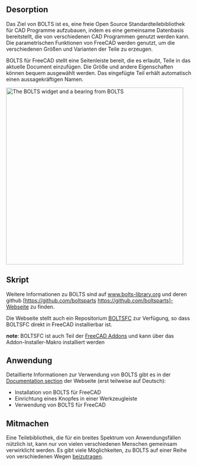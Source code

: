 <languages/>
{{Macro/de
|Name=BOLTS
|Icon=Macro_BOLTS.png
|Description=BOLTS versucht eine Bibliothek von häufig verwendeten Standardteilen bereitzustellen
|Author=jreinhardt
}}

==Desorption==
Das Ziel von  BOLTS ist es, eine freie Open Source Standardteilebibliothek für CAD Programme aufzubauen, indem es eine gemeinsame Datenbasis bereitstellt, die von verschiedenen CAD Programmen genutzt werden kann.  Die parametrischen Funktionen von FreeCAD werden genutzt, um die verschiedenen Größen und Varianten der Teile zu erzeugen.

BOLTS für FreeCAD stellt eine Seitenleiste bereit, die es erlaubt, Teile in das aktuelle Document einzufügen. Die Größe und andere Eigenschaften können bequem ausgewählt werden. Das eingefügte Teil erhält automatisch einen aussagekräftigen Namen.

[[File:freecad-bearing.png|480px|The BOLTS widget and a bearing from BOLTS]]
{{Caption|Das BOLTS-Widget und ein Lager von BOLTS}}


==Skript==
Weitere Informationen zu BOLTS sind auf [https://www.bolts-library.org/en/index.html www.bolts-library.org] und deren github [https://github.com/boltsparts https://github.com/boltsparts]-Webseite zu finden.

Die Webseite stellt auch ein Repositorium [https://github.com/boltsparts/BOLTSFC BOLTSFC] zur Verfügung, so dass BOLTSFC direkt in FreeCAD installierbar ist.

'''note''': BOLTSFC ist auch Teil der [https://github.com/FreeCAD/FreeCAD-addons FreeCAD Addons] und kann über das Addon-Installer-Makro installiert werden

==Anwendung==

Detaillierte Informationen zur Verwendung von BOLTS gibt es in der [https://github.com/boltsparts/BOLTSFC/blob/master/README.md Documentation section] der Webseite (erst teilweise auf Deutsch):

* Installation von BOLTS für FreeCAD
* Einrichtung eines Knopfes in einer Werkzeugleiste
* Verwendung von BOLTS für FreeCAD

== Mitmachen ==

Eine Teilebibliothek, die für ein breites Spektrum von Anwendungsfällen nützlich ist, kann nur von vielen verschiedenen Menschen gemeinsam verwirklicht werden. Es gibt viele Möglichkeiten, zu BOLTS auf einer Reihe von verschiedenen Wegen [https://www.boltsparts.github.io/en/contribute.html beizutragen].